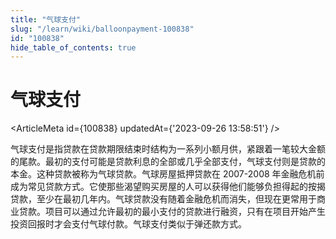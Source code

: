 ```yaml
---
title: "气球支付"
slug: "/learn/wiki/balloonpayment-100838"
id: "100838"
hide_table_of_contents: true
---
```



# 气球支付

<ArticleMeta id={100838} updatedAt={'2023-09-26 13:58:51'} />
<div className='border-solid border-b border-t-0 my-4 border-[var(--ifm-color-gray-300)]' />

气球支付是指贷款在贷款期限结束时结构为一系列小额月供，紧跟着一笔较大金额的尾款。最初的支付可能是贷款利息的全部或几乎全部支付，气球支付则是贷款的本金。这种贷款被称为气球贷款。气球房屋抵押贷款在 2007-2008 年金融危机前成为常见贷款方式。它使那些渴望购买房屋的人可以获得他们能够负担得起的按揭贷款，至少在最初几年内。气球贷款没有随着金融危机而消失，但现在更常用于商业贷款。项目可以通过允许最初的最小支付的贷款进行融资，只有在项目开始产生投资回报时才会支付气球付款。气球支付类似于弹还款方式。
